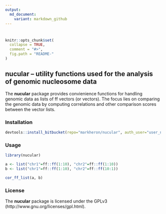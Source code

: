 ```yaml
---
output:
  md_document:
    variant: markdown_github
---
```


<!-- README.md is generated from README.Rmd. Please edit that file -->
#

```r
knitr::opts_chunk$set(
  collapse = TRUE,
  comment = "#>",
  fig.path = "README-"
)
```

## nucular -- utility functions used for the analysis of genomic nucleosome data

The **nucular** package provides convienience functions for handling genomic data as lists of ff vectors (or vectors).
The focus lies on comparing the genomic data by computing correlations and other comparison scores between the vector lists.


### Installation

```r
devtools::install_bitbucket(repo="markheron/nucular", auth_user="user_name", password="your_password", keep_source=TRUE)
```


### Usage

```r
library(nucular)

a <- list("chr1"=ff::ff(1:10), "chr2"=ff::ff(1:10))
b <- list("chr1"=ff::ff(1:10), "chr2"=ff::ff(10:1))

cor_ff_list(a, b)

```


### License

The **nucular** package is licensed under the GPLv3 (http://www.gnu.org/licenses/gpl.html).